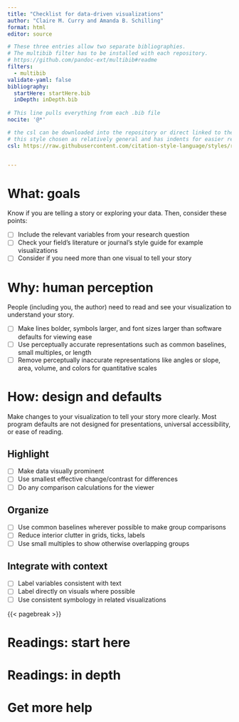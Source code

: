 ```yaml
---
title: "Checklist for data-driven visualizations"
author: "Claire M. Curry and Amanda B. Schilling"
format: html
editor: source

# These three entries allow two separate bibliographies.
# The multibib filter has to be installed with each repository.
# https://github.com/pandoc-ext/multibib#readme
filters:
  - multibib
validate-yaml: false
bibliography:
  startHere: startHere.bib
  inDepth: inDepth.bib
  
# This line pulls everything from each .bib file
nocite: '@*'

# the csl can be downloaded into the repository or direct linked to the raw file on github
# this style chosen as relatively general and has indents for easier reading on handouts.
csl: https://raw.githubusercontent.com/citation-style-language/styles/refs/heads/master/oxford-university-press-scimed-author-date.csl


---
```


# What: goals

Know if you are telling a story or exploring your data.  Then, consider these points:

- [ ] Include the relevant variables from your research question
- [ ] Check your field's literature or journal's style guide for example visualizations
- [ ] Consider if you need more than one visual to tell your story

# Why: human perception

People (including you, the author) need to read and see your visualization to understand your story.

- [ ] Make lines bolder, symbols larger, and font sizes larger than software defaults for viewing ease
- [ ] Use perceptually accurate representations such as common baselines, small multiples, or length
- [ ] Remove perceptually inaccurate representations like angles or slope, area, volume, and colors for quantitative scales

# How: design and defaults

Make changes to your visualization to tell your story more clearly.  Most program defaults are not designed for presentations, universal accessibility, or ease of reading.

## Highlight

- [ ] Make data visually prominent
- [ ] Use smallest effective change/contrast for differences
- [ ] Do any comparison calculations for the viewer

## Organize

- [ ] Use common baselines wherever possible to make group comparisons
- [ ] Reduce interior clutter in grids, ticks, labels
- [ ] Use small multiples to show otherwise overlapping groups

## Integrate with context

- [ ] Label variables consistent with text
- [ ] Label directly on visuals where possible
- [ ] Use consistent symbology in related visualizations

{{< pagebreak >}}

# Readings: start here

::: {#refs-startHere}
:::

# Readings: in depth

::: {#refs-inDepth}
:::

# Get more help

